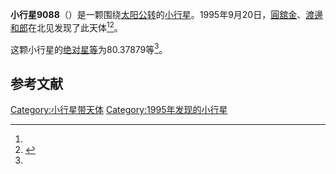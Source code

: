 {{Infobox planet
| bgcolour = #FFFFC0
| name = 9088 Maki
| symbol = 
| image = 
| caption = 
| discovery = yes
| discovery_ref = 
| discoverer = [[圓舘金|圓舘金]]、[[渡邊和郎|渡邊和郎]]
| discovery_site = [[北见|北见]] 
| discovered = 1995年9月20日
| designations = yes
| mp_name = 
| named_after = 
| alt_names = 1995 SX3/ 1982 SR8 / 1988 JS
| mp_category = [[主带小行星|主带小行星]]
| orbit_ref = <ref name="a">[http://ssd.jpl.nasa.gov/sbdb.cgi?sstr=9088 9088 Maki] {{Wayback|url=http://ssd.jpl.nasa.gov/sbdb.cgi?sstr=9088 |date=20210717065205 }}，小行星數據庫瀏覽器（JPL Small-Body Database Browser）－[[美国国家航空航天局|美国国家航空航天局]]喷气推进实验室</ref>
| epoch = 2456400.5 (2013年4月18日更新)
| aphelion = {{convert|2.6454181|AU|km|3|abbr=on|lk=out}}
| perihelion = {{convert|1.7492029|AU|km|3|abbr=on}}
| semimajor = {{convert|2.1973105|AU|km|3|abbr=on}}
| eccentricity = 0.2039346
| period = 1189.694785 [[日|日]]<br />3.26[[儒略年|儒略年]]
| avg_speed = 
| inclination = 4.62185
| asc_node = 222.36786
| mean_anomaly = 
| arg_peri = 80.37879
| satellites = 
| physical_characteristics = yes
| dimensions = 
| mass = 
| density = 
| surface_grav = 
| escape_velocity = 
| sidereal_day = 
| axial_tilt = 
| pole_ecliptic_lat = 
| pole_ecliptic_lon = 
| albedo = 
| temperatures= 
| temp_name1 = 
| mean_temp_1 = 
| max_temp_1 = 
| temp_name2 = 
| max_temp_2 = 
| spectral_type = 
| abs_magnitude = 80.37879
}}

'''小行星9088'''（{{lang-en|9088 Maki}}）是一颗围绕[[太阳|太阳]][[公转|公转]]的[[小行星|小行星]]。1995年9月20日，[[圓舘金|圓舘金]]、[[渡邊和郎|渡邊和郎]]在北见发现了此天体<ref name="a" /><ref>{{cite news|title=小行星列表|url=http://cfa-www.harvard.edu/iau/lists/NumberedMPs.txt|accessdate=2013-07-08|newspaper=哈佛大学|archive-date=2008-05-17|archive-url=https://web.archive.org/web/20080517010638/http://cfa-www.harvard.edu/iau/lists/NumberedMPs.txt|dead-url=no}}</ref>。

这颗小行星的[[绝对星等|绝对星等]]为80.37879等<ref name="a" />。

==参考文献==
{{reflist}}
{{Minor Planet Number|[[小行星9087|小行星9087]]|[[小行星9089|小行星9089]]}}

{{小天体}}

[[Category:小行星带天体|Category:小行星带天体]]
[[Category:1995年发现的小行星|Category:1995年发现的小行星]]


{{asteroid-stub}}